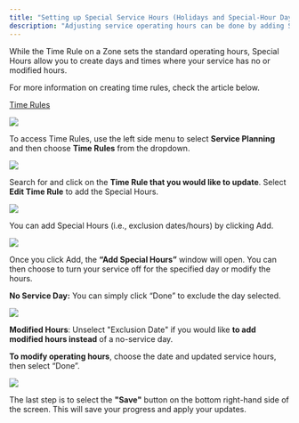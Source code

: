 ```yaml
---
title: "Setting up Special Service Hours (Holidays and Special-Hour Days)"
description: "Adjusting service operating hours can be done by adding Special Hours to a Time Rule."
---
```


While the Time Rule on a Zone sets the standard operating hours, Special Hours allow you to create days and times where your service has no or modified hours.

For more information on creating time rules, check the article below.

[Time Rules](https://help.sparelabs.com/en/articles/8994601-time-rules)

![](https://spare-74fa64f80617.intercom-attachments-1.com/i/o/972706533/9fd923430039f42ebb3d32cb/TIT47UViAwmxGWTULL6Ux7eh5_2aMNKabg.png?expires=1753820100&signature=f207f6b952a510267ac093dc482a1ef4a89f1b551e6ce4465e882e05f2ccf110&req=fSclEcl4mIJcFb4f3HP0gBF5vbp3sMQ70fSVD9QHAkmHyGuSWQsR9%2FrPqoVx%0Al0w%3D%0A)

To access Time Rules, use the left side menu to select **Service Planning** and then choose **Time Rules** from the dropdown.

![](https://spare-74fa64f80617.intercom-attachments-1.com/i/o/972706536/16f963ec7130e782b94098ca/OLd_zR9Aw4OwBJ3Y3a5BdAXsMtMusGqlRg.png?expires=1753820100&signature=eca25b1e47dd3c1e1a2f7d5d403cfef8dce51bf3dc87f79dc3222189539c7800&req=fSclEcl4mIJZFb4f3HP0gG%2BNb%2BHEb7qu5fQ6O4VFg6Vd3emuQLSn9YmZBEVn%0AM2c%3D%0A)

Search for and click on the **Time Rule that you would like to update**. Select **Edit Time Rule** to add the Special Hours.

![](https://spare-74fa64f80617.intercom-attachments-1.com/i/o/972706543/7173c32f8789b0b73dcf0c4e/2s0kXFtDRcK-v74kU4_M0ULNzrKXLIZ4Gg.png?expires=1753820100&signature=38a187f32369d2796957d2a1b03957c32bae7aac45d0b87096b3b4583d33ff28&req=fSclEcl4mIVcFb4f3HP0gAhaZ%2B%2Fqn51pwOvQ3dONcJCn4T7oBFcw4X4XkC6%2F%0Af44%3D%0A)

You can add Special Hours (i.e., exclusion dates/hours) by clicking Add.

![](https://spare-74fa64f80617.intercom-attachments-1.com/i/o/972706548/f63b6171d7c8bd1acf01d596/ufVrKryTp_2NOlLBLVoDMu2Zc_cuxScvrg.png?expires=1753820100&signature=52d89ba7837c5a05d99d7a2b8889c9f5e13ba6ee6ae3c7348cf03822195b5ad6&req=fSclEcl4mIVXFb4f3HP0gD%2FWo3nnq7EDOR5iknxYZl9iJwQ8Ydm3R7ozlSyT%0A3Bc%3D%0A)

Once you click Add, the **“Add Special Hours”** window will open. You can then choose to turn your service off for the specified day or modify the hours.

**No Service Day:** You can simply click “Done” to exclude the day selected.

![](https://spare-74fa64f80617.intercom-attachments-1.com/i/o/972706552/3fea4068571d180fbeee8b3c/c-B8FUf9YEyCvwzpqC3NYur4hJ1sv-KgYw.png?expires=1753820100&signature=c508bb6c62620c84cd9a6263315ababf2f74582fdd8ad0925b93d8447b6bcb3f&req=fSclEcl4mIRdFb4f3HP0gMF90AQCx%2FVq76vjcmGF%2FmrZxovrfuOdHO6l2Mj6%0ARdo%3D%0A)

**Modified Hours**: Unselect "Exclusion Date" if you would like **to add modified hours instead** of a no-service day.

**To modify operating hours**, choose the date and updated service hours, then select “Done”.

![](https://spare-74fa64f80617.intercom-attachments-1.com/i/o/972706555/d728cb8e893602a728aef8d6/BJUnz6x2qE_W4Oc0xGzsCjkdlY4DGkylQA.png?expires=1753820100&signature=a027529fce70fc8cf3fc30f05b4bc3b233648e9b793352ead3d9fef6aac78515&req=fSclEcl4mIRaFb4f3HP0gNoobb1reUhOpAhgQ2DgWLM3FVeH1S%2BA3RwwyZqv%0Ajeg%3D%0A)

The last step is to select the **"Save"** button on the bottom right-hand side of the screen. This will save your progress and apply your updates.
